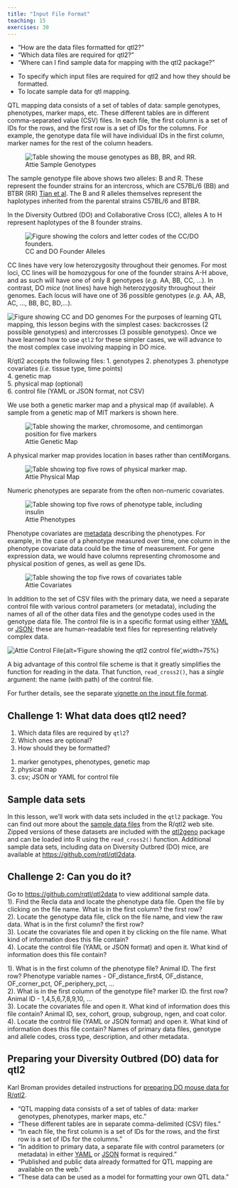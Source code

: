 ```yaml
---
title: "Input File Format"
teaching: 15
exercises: 30
---
```


:::::::::::::::::::::::::::::::::::::: questions 

- "How are the data files formatted for qtl2?"
- "Which data files are required for qtl2?"
- "Where can I find sample data for mapping with the qtl2 package?"

::::::::::::::::::::::::::::::::::::::::::::::::

::::::::::::::::::::::::::::::::::::: objectives

- To specify which input files are required for qtl2 and how they should be formatted.
- To locate sample data for qtl mapping.

::::::::::::::::::::::::::::::::::::::::::::::::

QTL mapping data consists of a set of tables of data: sample genotypes, 
phenotypes, marker maps, etc. These different tables are in different 
comma-separated value (CSV) files. In each file, the first column is a set of 
IDs for the rows, and the first row is a set of IDs for the columns. For 
example, the genotype data file will have individual IDs in the first column, 
marker names for the rest of the column headers.

![Attie Sample Genotypes](fig/attie_geno_sample.png){alt="Table showing the mouse genotypes as BB, BR, and RR."}

The sample genotype file above shows two alleles: B and R. These represent the 
founder strains for an intercross, which are C57BL/6 (BB) and BTBR (RR) 
[Tian et al](https://www.ncbi.nlm.nih.gov/pmc/articles/PMC4649649/). 
The B and R alleles themselves represent the haplotypes inherited from the 
parental strains C57BL/6 and BTBR.  

In the Diversity Outbred (DO) and Collaborative Cross (CC), alleles A to H 
represent haplotypes of the 8 founder strains.

![CC and DO Founder Alleles](fig/cc-founder-alleles.png){alt="Figure showing the colors and letter codes of the CC/DO founders."}

CC lines have very low heterozygosity throughout their genomes. For most loci, 
CC lines will be homozygous for one of the founder strains A-H above, and as
such will have one of only 8 genotypes (*e.g.* AA, BB, CC, ...). In contrast,
DO *mice* (not lines) have high heterozygosity throughout their genomes. Each
locus will have one of 36 possible genotypes (*e.g.* AA, AB, AC, ..., BB, BC, BD,...).

![](fig/cc-do-genome-comparison.png){alt="Figure showing CC and DO genomes"}
For the purposes of learning QTL mapping, this lesson begins with the simplest
cases: backcrosses (2 possible genotypes) and intercrosses 
(3 possible genotypes).
Once we have learned how to use `qtl2` for these simpler cases, we will advance
to the most complex case involving mapping in DO mice.

R/qtl2 accepts the following files:
1. genotypes
2. phenotypes
3. phenotype covariates (*i.e.* tissue type, time points)  
4. genetic map  
5. physical map (optional)  
6. control file (YAML or JSON format, not CSV)

We use both a genetic marker map and a physical map (if available). A sample 
from a genetic map of MIT markers is shown here.

![Attie Genetic Map](fig/attie_geno_map_sample.png){alt='Table showing the marker, chromosome, and centimorgan position for five markers'}

A physical marker map provides location in bases rather than centiMorgans.

![Attie Physical Map](fig/attie_phys_map_sample.png){alt='Table showing top five rows of physical marker map.'}

Numeric phenotypes are separate from the often non-numeric covariates.

![Attie Phenotypes](fig/attie_pheno_sample.png){alt='Table showing top five rows of phenotype table, including insulin'}

Phenotype covariates are [metadata](https://en.wikipedia.org/wiki/Metadata) 
describing the phenotypes. For example, in the case of a phenotype measured over
time, one column in the phenotype covariate data could be the time of 
measurement. For gene expression data, we would have columns representing 
chromosome and physical position of genes, as well as gene IDs.

![Attie Covariates](fig/attie_covar_sample.png){alt='Table showing the top five rows of covariates table'}

In addition to the set of CSV files with the primary data, we need a separate control file with various control parameters
(or metadata), including the names of all of the other data files and the 
genotype codes used in the genotype data file. The control file is in a specific format using either [YAML](http://www.yaml.org) or
[JSON](http://json.org); these are human-readable text files for
representing relatively complex data.

![Attie Control File](fig/attie_control_file_sample.png){alt='Figure showing the qtl2 control file',width=75%}


A big advantage of this control file scheme is that it greatly
simplifies the function for reading in the data. That function,
`read_cross2()`, has a _single_ argument: the name (with path) of the control 
file.

For further details, see the separate 
[vignette on the input file format](http://kbroman.org/qtl2/assets/vignettes/input_files.html).

::::::::::::::::::::::::::::::::::::: challenge 

## Challenge 1: What data does qtl2 need?

1. Which data files are required by `qtl2`?  
2. Which ones are optional?  
3. How should they be formatted?

:::::::::::::::::::::::: solution 

1. marker genotypes, phenotypes, genetic map
1. physical map
1. csv; JSON or YAML for control file

:::::::::::::::::::::::::::::::::

::::::::::::::::::::::::::::::::::::::::::::::::

## Sample data sets

In this lesson, we'll work with data sets included in the `qtl2` package. You 
can find out more about the 
[sample data files](http://kbroman.org/qtl2/pages/sampledata.html) from the 
R/qtl2 web site. Zipped versions of these datasets are included with the 
[qtl2geno](https://github.com/rqtl/qtl2geno) package and can be loaded into R 
using the `read_cross2()` function.
Additional sample data sets, including data on Diversity Outbred (DO) mice, are 
available at <https://github.com/rqtl/qtl2data>.

::::::::::::::::::::::::::::::::::::: challenge 

## Challenge 2: Can you do it?

Go to <https://github.com/rqtl/qtl2data> to view additional sample data.  
1). Find the Recla data and locate the phenotype data file. Open the file by 
clicking on the file name. What is in the first column? the first row?  
2). Locate the genotype data file, click on the file name, and view the raw 
data. What is in the first column? the first row?  
3). Locate the covariates file and open it by clicking on the file name. What 
kind of information does this file contain?  
4). Locate the control file (YAML or JSON format) and open it. What kind of 
information does this file contain? 

:::::::::::::::::::::::: solution 

1). What is in the first column of the phenotype file? Animal ID. The first row?
Phenotype variable names - OF_distance_first4, OF_distance, OF_corner_pct, 
OF_periphery_pct, ...  
2). What is in the first column of the genotype file? marker ID. the first row? 
Animal ID - 1,4,5,6,7,8,9,10, ...  
3). Locate the covariates file and open it. What kind of information does this 
file contain? Animal ID, sex, cohort, group, subgroup, ngen, and coat color.  
4). Locate the control file (YAML or JSON format) and open it. What kind of 
information does this file contain? Names of primary data files, genotype and 
allele codes, cross type, description, and other metadata.

:::::::::::::::::::::::::::::::::

::::::::::::::::::::::::::::::::::::::::::::::::


## Preparing your Diversity Outbred (DO) data for qtl2

Karl Broman provides detailed instructions for 
[preparing DO mouse data for R/qtl2](https://kbroman.org/qtl2/pages/prep_do_data.html).

::::::::::::::::::::::::::::::::::::: keypoints 

- "QTL mapping data consists of a set of tables of data: marker genotypes, 
phenotypes, marker maps, etc."
- "These different tables are in separate comma-delimited (CSV) files."
- "In each file, the first column is a set of IDs for the rows, and the first 
row is a set of IDs for the columns."
- "In addition to primary data, a separate file with control parameters (or 
metadata) in either [YAML](http://www.yaml.org) or [JSON](http://json.org) 
format is required."
- "Published and public data already formatted for QTL mapping are available on 
the web."
- "These data can be used as a model for formatting your own QTL data."

::::::::::::::::::::::::::::::::::::::::::::::::

[r-markdown]: https://rmarkdown.rstudio.com/

